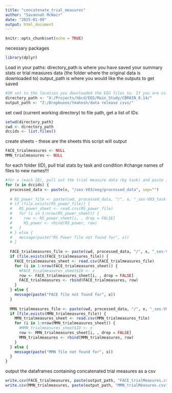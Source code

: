 ```yaml
---
title: "concatenate_trial_measures"
author: "Savannah McNair"
date: "2025-01-09"
output: html_document
---
```


```r
knitr::opts_chunk$set(echo = TRUE)
```

necessary packages
```r
library(dplyr)
```

Load in your paths:
directory_path is where you have saved your summary stats or trial measures data (the folder where the original data is downloaded to)
output_path is where you would like the outputs to get saved
```r
#SM set to the location you downloaded the EEG files to. If you are using a Windows computer, you will need to change the direction of the slashes from '\' to '/'
directory_path <- "X:/Projects/hbcd/EEG/Main_Study/CBRAIN_8.14/" 
output_path <- "Z:/Dropboxes/tmahesh/data release csvs/"
```

set cwd (current working directory) to file path, get a list of IDs 
```r
setwd(directory_path)
cwd <- directory_path
dccids <- list.files()
```

create sheets - these are the sheets this script will output
```r
FACE_trialmeasures <- NULL
MMN_trialmeasures <- NULL
```

for each folder (ID), pull trial stats by task and condition
#change names of files to new names!!!
```r
#for x (each ID), pull out the trial measure data (by task) and paste it into a new sheet, storing ID in a new column
for (x in dccids) {
  processed_data <- paste(x, "/ses-V03/eeg/processed_data", sep="")
  
  # RS_power_file <- paste(cwd, processed_data, "/", x, "_ses-V03_task-RS_Power-summaryStats.csv", sep="")
  # if (file.exists(RS_power_file)) {
  #   RS_power_sheet <- read.csv(RS_power_file)
  #   for (i in 1:nrow(RS_power_sheet)) {
  #     row <- RS_power_sheet[i, , drop = FALSE]
  #     RS_power <- rbind(RS_power, row)
  #   }
  # } else {
  #   message(paste("RS Power file not found for", x))
  # }
  
  FACE_trialmeasures_file <- paste(cwd, processed_data, "/", x, "_ses-V03_task-FACE_ERP-trialMeasures.csv", sep="")
  if (file.exists(FACE_trialmeasures_file)) {
    FACE_trialmeasures_sheet <- read.csv(FACE_trialmeasures_file)
    for (i in 1:nrow(FACE_trialmeasures_sheet)) {
      #FACE_trialmeasures_sheet$ID <- x
      row <- FACE_trialmeasures_sheet[i, , drop = FALSE]
      FACE_trialmeasures <- rbind(FACE_trialmeasures, row)
    }
  } else {
    message(paste("FACE file not found for", x))
  }
  
  MMN_trialmeasures_file <- paste(cwd, processed_data, "/", x, "_ses-V03_task-MMN_ERP-trialMeasures.csv", sep="")
  if (file.exists(MMN_trialmeasures_file)) {
    MMN_trialmeasures_sheet <- read.csv(MMN_trialmeasures_file)
    for (i in 1:nrow(MMN_trialmeasures_sheet)) {
      #MMN_trialmeasures_sheet$ID <- x
      row <- MMN_trialmeasures_sheet[i, , drop = FALSE]
      MMN_trialmeasures <- rbind(MMN_trialmeasures, row)
    }
  } else {
    message(paste("MMN file not found for", x))
  }
}

```

output the dataframes containing concatenated trial measures as a csv
```r
write.csv(FACE_trialmeasures, paste(output_path, "FACE_trialMeasures.csv", sep = "")) 
write.csv(MMN_trialmeasures, paste(output_path, "MMN_trialMeasures.csv", sep = ""))
```